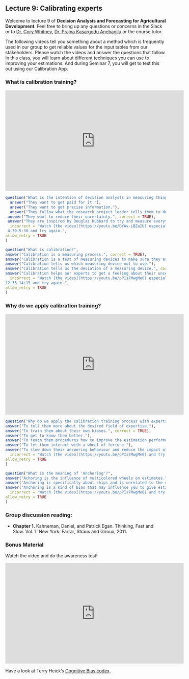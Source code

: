 ## Lecture 9: Calibrating experts {#calibration_lecture} 
<!-- reference with [Calibrating experts](#calibration_lecture) -->

Welcome to lecture 9 of **Decision Analysis and Forecasting for Agricultural Development**. Feel free to bring up any questions or concerns in the Slack or to [Dr. Cory Whitney](mailto:cory.whitney@uni-bonn.de?subject=[Lecture_4]%Calibrating%Experts%20Lecture), [Dr. Prajna Kasargodu Anebagilu](mailto:pkasargo@uni-bonn.de?subject=[Lecture_7]%20Decision%20Analysis%20Lecture) or the course tutor.

The following videos tell you something about a method which is frequently used in our group to get reliable values for the input tables from our stakeholders. Please watch the videos and answer the questions that follow. 
In this class, you will learn about different techniques you can use to improving your estimations. And during Seminar 7, you will get to test this out using our Calibration App. 

### What is calibration training?

<iframe width="560" height="315" src="https://www.youtube.com/embed/DYAv-LBZaIU" frameborder="0" allowfullscreen></iframe>

```r
question("What is the intention of decision analysts in measuring things?",
  answer("They want to get paid for it."),
  answer("They want to get precise information."),
  answer("They follow what the research project leader tells them to do."),
 answer("They want to reduce their uncertainty.", correct = TRUE),
 answer("They are inspired by Douglas Hubbard to try and measure everything."), 
  incorrect = "Watch [the video](https://youtu.be/DYAv-LBZaIU) especially the part
 4:30-5:30 and try again.",
allow_retry = TRUE
)
```


```r
question("What is calibration?",
answer("Calibration is a measuring process.", correct = TRUE),
answer("Calibration is a test of measuring devices to make sure they are measuring accurately."),
answer("Calibration tells us which measuring device not to use."),
answer("Calibration tells us the deviation of a measuring device.", correct = TRUE),
answer("Calibration helps our experts to get a feeling about their uncertainty.", correct = TRUE),
  incorrect = "Watch [the video](https://youtu.be/pPIs7MwgMe0) especially the part
12:35-14:15 and try again.",
allow_retry = TRUE
)
```

### Why do we apply calibration training?

<iframe width="560" height="315" src="https://www.youtube.com/embed/JqOX3cHa8AI" title="Calibration Training Part 2" frameborder="0" allowfullscreen></iframe>

```r
question("Why do we apply the calibration training process with experts?",
answer("To tell them more about the desired field of expertise."),
answer("To train them about their own biases.", correct = TRUE),
answer("To get to know them better."),
answer("To teach them procedures how to improve the estimation performance.", correct = TRUE),
answer("To let them interact with a wheel of fortune."),
answer("To slow down their answering behaviour and reduce the impact of the affective system.", correct = TRUE),
  incorrect = "Watch [the video](https://youtu.be/pPIs7MwgMe0) and try again.",
allow_retry = TRUE
)
```

```r
question("What is the meaning of 'Anchoring'?",
answer("Achoring is the influence of multicolored wheels on estimates."),
answer("Anchoring is specifically about ships and is unrelated to the calibration topic."),
answer("Anchoring is a kind of bias that may influence you to give estimates around a value you have seen or heard, but is not necessarily related to the variable you are estimating.", correct = TRUE),
  incorrect = "Watch [the video](https://youtu.be/pPIs7MwgMe0) and try again.",
allow_retry = TRUE
)
```



### Group discussion reading: 

- **Chapter 1.** Kahneman, Daniel, and Patrick Egan. Thinking, Fast and Slow. Vol. 1. New York: Farrar, Straus and Giroux, 2011.

### Bonus Material

Watch the video and do the awareness test!

<iframe width="560" height="315" src="https://www.youtube.com/embed/UfA3ivLK_tE" frameborder="0" allowfullscreen></iframe>

Have a look at Terry Heick's [Cognitive Bias codex](https://www.teachthought.com/critical-thinking/the-cognitive-bias-codex-a-visual-of-180-cognitive-biases/). 